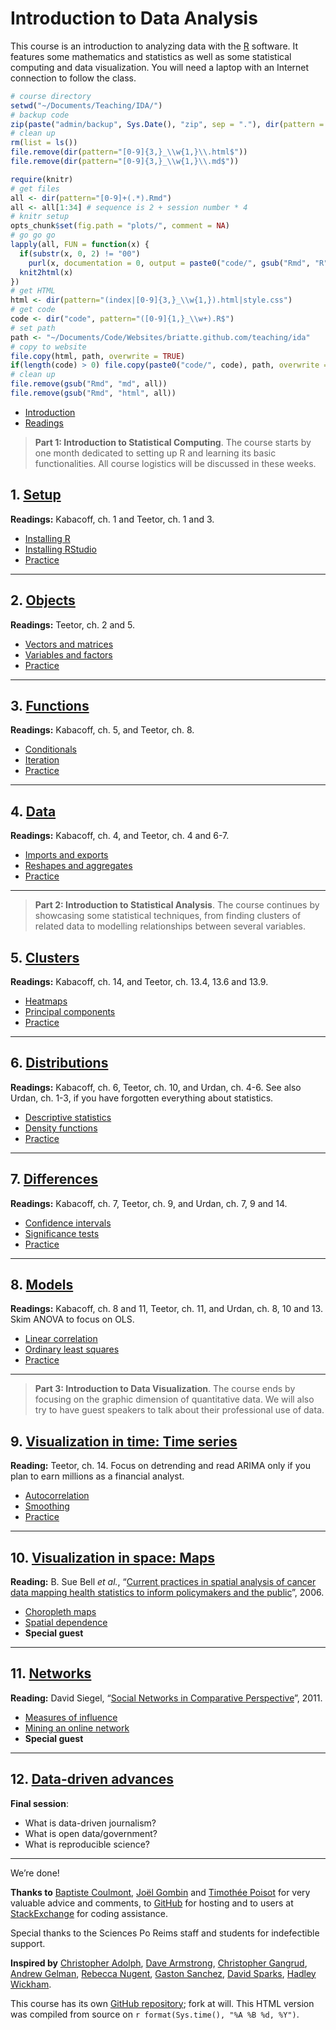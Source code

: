 <style>@import url(style.css);</style>

# Introduction to Data Analysis

This course is an introduction to analyzing data with the [R](http://www.r-project.org/) software. 
It features some mathematics and statistics as well as some statistical computing and data visualization. 
You will need a laptop with an Internet connection to follow the class.

```r
# course directory
setwd("~/Documents/Teaching/IDA/")
# backup code
zip(paste("admin/backup", Sys.Date(), "zip", sep = "."), dir(pattern = ".Rmd"))
# clean up
rm(list = ls())
file.remove(dir(pattern="[0-9]{3,}_\\w{1,}\\.html$"))
file.remove(dir(pattern="[0-9]{3,}_\\w{1,}\\.md$"))
```

```r
require(knitr)
# get files
all <- dir(pattern="[0-9]+(.*).Rmd")
all <- all[1:34] # sequence is 2 + session number * 4 
# knitr setup
opts_chunk$set(fig.path = "plots/", comment = NA)
# go go go
lapply(all, FUN = function(x) {
  if(substr(x, 0, 2) != "00")
    purl(x, documentation = 0, output = paste0("code/", gsub("Rmd", "R", x)))
  knit2html(x)
})
# get HTML
html <- dir(pattern="(index|[0-9]{3,}_\\w{1,}).html|style.css")
# get code
code <- dir("code", pattern="([0-9]{1,}_\\w+).R$")
# set path
path <- "~/Documents/Code/Websites/briatte.github.com/teaching/ida"
# copy to website
file.copy(html, path, overwrite = TRUE)
if(length(code) > 0) file.copy(paste0("code/", code), path, overwrite = TRUE)
# clean up
file.remove(gsub("Rmd", "md", all))
file.remove(gsub("Rmd", "html", all))
```

- [Introduction][001]
- [Readings][002]

[001]: 001_intro.html
[002]: 002_readings.html

> __Part 1: Introduction to Statistical Computing__. The course starts by one month dedicated to setting up R and learning its basic functionalities. All course logistics will be discussed in these weeks.

## 1. [Setup][010]

__Readings:__ Kabacoff, ch. 1 and Teetor, ch. 1 and 3.

- [Installing R][011]
- [Installing RStudio][012]
- [Practice][013]

[010]: 010_setup.html
[011]: 011_r.html
[012]: 012_rstudio.html
[013]: 013_practice.html

* * *

## 2. [Objects][020]

__Readings:__ Teetor, ch. 2 and 5.

- [Vectors and matrices][021]
- [Variables and factors][022]
- [Practice][023]

[020]: 020_objects.html
[021]: 021_vectors.html
[022]: 022_variables.html
[023]: 023_practice.html

* * *

## 3. [Functions][030]

__Readings:__ Kabacoff, ch. 5, and Teetor, ch. 8.

<!-- Matloff, ch. 8. -->

- [Conditionals][031]
- [Iteration][032]
- [Practice][033]

[030]: 030_functions.html
[031]: 031_conditionals.html
[032]: 032_iteration.html
[033]: 033_practice.html

* * *

## 4. [Data][040]

__Readings:__ Kabacoff, ch. 4, and Teetor, ch. 4 and 6-7.

- [Imports and exports][041]
- [Reshapes and aggregates][042]
- [Practice][043]

[040]: 040_data.html
[041]: 041_dataio.html
[042]: 042_reshaping.html
[043]: 043_practice.html

* * *

> __Part 2: Introduction to Statistical Analysis__. The course continues by showcasing some statistical techniques, from finding clusters of related data to modelling relationships between several variables.

## 5. [Clusters][050]

__Readings:__ Kabacoff, ch. 14, and Teetor, ch. 13.4, 13.6 and 13.9.

- [Heatmaps][051]
- [Principal components][052]
- [Practice][053]

[050]: 050_clusters.html
[051]: 051_heatmaps.html
[052]: 052_pca.html
[053]: 053_practice.html

* * *

## 6. [Distributions][060]

__Readings:__ Kabacoff, ch. 6, Teetor, ch. 10, and Urdan, ch. 4-6. See also Urdan, ch. 1-3, if you have forgotten everything about statistics.

- [Descriptive statistics][061]
- [Density functions][062]
- [Practice][063]

[060]: 60_distributions.html
[061]: 061_description.html
[062]: 062_density.html
[063]: 063_practice.html

* * *

## 7. [Differences][070]

__Readings:__ Kabacoff, ch. 7, Teetor, ch. 9, and Urdan, ch. 7, 9 and 14.

- [Confidence intervals][071]
- [Significance tests][072]
- [Practice][073]

[070]: 070_differences.html
[071]: 071_intervals.html
[072]: 072_tests.html
[073]: 073_practice.html

* * *

## 8. [Models][080]

__Readings:__ Kabacoff, ch. 8 and 11, Teetor, ch. 11, and Urdan, ch. 8, 10 and 13. Skim ANOVA to focus on OLS.

- [Linear correlation][081]
- [Ordinary least squares][082]
- [Practice][083]

[080]: 080_models.html
[081]: 081_correlation.html
[082]: 082_ols.html
[083]: 083_practice.html

* * *

> __Part 3: Introduction to Data Visualization__. The course ends by focusing on the graphic dimension of quantitative data. We will also try to have guest speakers to talk about their professional use of data.

## 9. [Visualization in time: Time series][090]

__Reading:__ Teetor, ch. 14. Focus on detrending and read ARIMA only if you plan to earn millions as a financial analyst.

- [Autocorrelation][091]
- [Smoothing][092]
- [Practice][093]

[090]: 090_ts.html
[091]: 091_lags.html
[092]: 092_smoothing.html
[093]: 093_practice.html

* * *

## 10. [Visualization in space: Maps][100]

__Reading:__ B. Sue Bell *et al.*, "[Current practices in spatial analysis of cancer data mapping health statistics to inform policymakers and the public](https://www.ncbi.nlm.nih.gov/pmc/articles/PMC1647272/)", 2006.

- [Choropleth maps][101]
- [Spatial dependence][102]
- **Special guest**

[100]: 100_maps.html
[101]: 101_choropleths.html
[102]: 102_spatialdep.html

* * *

## 11. [Networks][110]

__Reading:__ David Siegel, "[Social Networks in Comparative Perspective](http://opensiuc.lib.siu.edu/cgi/viewcontent.cgi?article=1045&context=pn_wp)", 2011.

- [Measures of influence][111]
- [Mining an online network][112]
- **Special guest**

[110]: 110_networks.html
[111]: 111_influence.html
[112]: 112_twitter.html


* * *

## 12. [Data-driven advances][120]

__Final session__:

- What is data-driven journalism?
- What is open data/government?
- What is reproducible science?

[120]: 120_data.html

* * *

We're done!

__Thanks to__ [Baptiste Coulmont](http://coulmont.com/), [Joël Gombin ](http://joelgombin.fr/) and [Timothée Poisot](https://github.com/tpoisot/RCourse2012) for very valuable advice and comments, to [GitHub](http://github.com/) for hosting and to users at [StackExchange](http://stackexchange.com/) for coding assistance.

Special thanks to the Sciences Po Reims staff and students for indefectible support.

__Inspired by__ [Christopher Adolph](http://faculty.washington.edu/cadolph/index.php?page=22), [Dave Armstrong](http://quantoid.net/ICPSRR.html), [Christopher Gangrud](https://github.com/christophergandrud/Introduction_to_Statistics_and_Data_Analysis_Yonsei/), [Andrew Gelman](http://andrewgelman.com/2012/12/textbook-for-data-visualization/), [Rebecca Nugent](http://www.stat.cmu.edu/~rnugent/teaching/introR/), [Gaston Sanchez](https://gastonsanchez.wordpress.com/), [David Sparks](http://is-r.tumblr.com/), [Hadley Wickham](http://had.co.nz/ggplot2/).

This course has its own [GitHub repository](https://github.com/briatte/ida); fork at will. This HTML version was compiled from source on `r format(Sys.time(), "%A %B %d, %Y")`.
